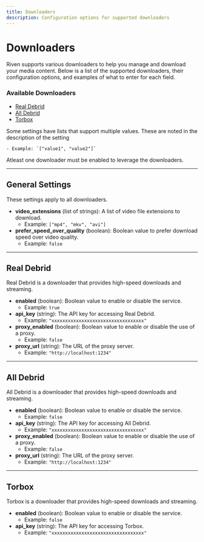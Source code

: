 ```yaml
---
title: Downloaders
description: Configuration options for supported downloaders
---
```



# **Downloaders**

Riven supports various downloaders to help you manage and download your media content. Below is a list of the supported downloaders, their configuration options, and examples of what to enter for each field.

### **Available Downloaders**

- [Real Debrid](#real-debrid)
- [All Debrid](#all-debrid)
- [Torbox](#torbox)

<Callout type="info" title="Lists support multiple values">
    Some settings have lists that support multiple values. These are noted in the description of the setting

    - Example: `["value1", "value2"]`
</Callout>
<Callout type="warning" title="Atleast one downloader must be enabled">
    Atleast one downloader must be enabled to leverage the downloaders.
</Callout>

---

## **General Settings**

These settings apply to all downloaders.

- **video_extensions** (list of strings): A list of video file extensions to download.
    - Example: `["mp4", "mkv", "avi"]`
- **prefer_speed_over_quality** (boolean): Boolean value to prefer download speed over video quality.
    - Example: `false`

---

## **Real Debrid**

Real Debrid is a downloader that provides high-speed downloads and streaming.

- **enabled** (boolean): Boolean value to enable or disable the service.
    - Example: `true`
- **api_key** (string): The API key for accessing Real Debrid.
    - Example: `"xxxxxxxxxxxxxxxxxxxxxxxxxxxxxxxxxx"`
- **proxy_enabled** (boolean): Boolean value to enable or disable the use of a proxy.
    - Example: `false`
- **proxy_url** (string): The URL of the proxy server.
    - Example: `"http://localhost:1234"`

---

## **All Debrid**

All Debrid is a downloader that provides high-speed downloads and streaming.

- **enabled** (boolean): Boolean value to enable or disable the service.
    - Example: `false`
- **api_key** (string): The API key for accessing All Debrid.
    - Example: `"xxxxxxxxxxxxxxxxxxxxxxxxxxxxxxxxxx"`
- **proxy_enabled** (boolean): Boolean value to enable or disable the use of a proxy.
    - Example: `false`
- **proxy_url** (string): The URL of the proxy server.
    - Example: `"http://localhost:1234"`

---

## **Torbox**

Torbox is a downloader that provides high-speed downloads and streaming.

- **enabled** (boolean): Boolean value to enable or disable the service.
    - Example: `false`
- **api_key** (string): The API key for accessing Torbox.
    - Example: `"xxxxxxxxxxxxxxxxxxxxxxxxxxxxxxxxxx"`